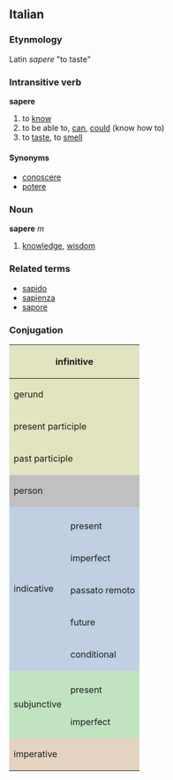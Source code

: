 ==Italian==
===Etynmology===
Latin ''sapere'' "to taste"
===Intransitive verb===
'''sapere'''

#to [[know]]
# to be able to, [[can]], [[could]] (know how to)
# to [[taste]], to [[smell]]

====Synonyms====
*[[conoscere]]
*[[potere]]

===Noun===
'''sapere''' ''m''

# [[knowledge]], [[wisdom]]

===Related terms===
*[[sapido]]
*[[sapienza]]
*[[sapore]]

===Conjugation===

<center>
{| style="background:#F0F0F0"

|-
! colspan="3" style="background:#e2e4c0" | infinitive
| colspan="5" | sapere

|-
! colspan="3" style="background:#e2e4c0" | gerund
| colspan="5" | sapendo

|-
! colspan="3" style="background:#e2e4c0" | present participle
| colspan="5" | [[sapiente]]

|-
! colspan="3" style="background:#e2e4c0" | past participle
| colspan="5" | [[saputo]]

|-
! colspan="2" rowspan="2" style="background:#C0C0C0" | person
! colspan="3" style="background:#C0C0C0" | singular
! colspan="3" style="background:#C0C0C0" | plural

|-
! style="background:#C0C0C0;width:12.5%" | first
! style="background:#C0C0C0;width:12.5%" | second
! style="background:#C0C0C0;width:12.5%" | third
! style="background:#C0C0C0;width:12.5%" | first
! style="background:#C0C0C0;width:12.5%" | second
! style="background:#C0C0C0;width:12.5%" | third

|-
! rowspan="6" style="background:#c0cfe4" | indicative

! style="background:#c0cfe4" colspan="1" | 
! style="background:#c0cfe4" | io
! style="background:#c0cfe4" | tu
! style="background:#c0cfe4" | lui/lei
! style="background:#c0cfe4" | noi
! style="background:#c0cfe4" | voi
! style="background:#c0cfe4" | loro

|-
! style="height:3em;background:#c0cfe4" | present
| so
| sai
| sa
| sappiamo
| sapete
| sanno

|-
! style="height:3em;background:#c0cfe4" | imperfect
| sapevo
| sapevi
| sapeva
| sapevamo
| sapevate
| sapevano

|-
! style="height:3em;background:#c0cfe4" | passato remoto
| seppi
| sapesti
| seppe
| sapemmo
| sanosceste
| seppero

|-
! style="height:3em;background:#c0cfe4" | future
| saprò
| saprai
| saprà
| sapremo
| saprete
| sapranno

|-
! style="height:3em;background:#c0cfe4" | conditional
| saprei
| sapresti
| saprebbe
| sapremmo
| sapreste
| saprebbero

|-
! rowspan="3" style="background:#c0e4c0" | subjunctive
! style="background:#c0e4c0" | 
! style="background:#c0e4c0" | che io
! style="background:#c0e4c0" | che tu
! style="background:#c0e4c0" | che lui/che lei
! style="background:#c0e4c0" | che noi
! style="background:#c0e4c0" | che voi
! style="background:#c0e4c0" | che loro

|-
! style="height:3em;background:#c0e4c0" | present
| sappia
| sappia
| sappia
| sappiamo
| sappiate
| sappiano

|-
! style="height:3em;background:#c0e4c0" rowspan="1" | imperfect
| sapessi
| sapessi
| sapesse
| sapessimo
| sapeste
| sapessero

|-
! colspan="2" rowspan="2" style="height:3em;background:#e4d4c0" | imperative
! style="background:#e4d4c0" | -
! style="background:#e4d4c0" | tu
! style="background:#e4d4c0" | lui/lei
! style="background:#e4d4c0" | noi
! style="background:#e4d4c0" | voi
! style="background:#e4d4c0" | loro

|-
|
| sappi
| sappia
| sappiamo
| sappiate
| sappiano

|}
</center>
